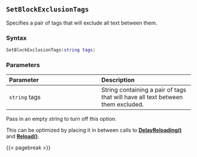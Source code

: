 ## `SetBlockExclusionTags` {#standard-setblockexclusiontags}

Specifies a pair of tags that will exclude all text between them.

### Syntax {-}

``` .lua
SetBlockExclusionTags(string tags)
```

### Parameters {-}

**Parameter** | **Description**
| :-- | :-- |
`string` tags | String containing a pair of tags that will have all text between them excluded.

::: {.notesection data-latex=""}
Pass in an empty string to turn off this option.
:::

::: {.tipsection data-latex=""}
This can be optimized by placing it in between calls to **[DelayReloading()](#standard-delayreloading)** and **[Reload()](#standard-reload)**.
:::

{{< pagebreak >}}